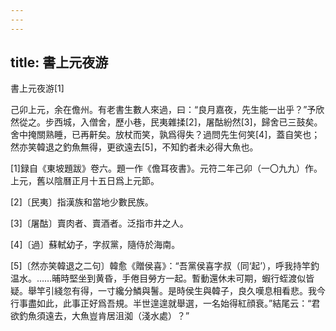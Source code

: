 ```yaml
---
---
---
```

title: 書上元夜游
---



書上元夜游[1]


己卯上元，余在儋州。有老書生數人來過，曰：“良月嘉夜，先生能一出乎？”予欣然從之。步西城，入僧舍，歷小巷，民夷雜揉[2]，屠酤紛然[3]，歸舍已三鼓矣。舍中掩關熟睡，已再鼾矣。放杖而笑，孰爲得失？過問先生何笑[4]，蓋自笑也；然亦笑韓退之釣魚無得，更欲遠去[5]，不知釣者未必得大魚也。

[1]録自《東坡題跋》卷六。題一作《儋耳夜書》。元符二年己卯（一〇九九）作。上元，舊以陰曆正月十五日爲上元節。

[2]〔民夷〕指漢族和當地少數民族。

[3]〔屠酤〕賣肉者、賣酒者。泛指市井之人。

[4]〔過〕蘇軾幼子，字叔黨，隨侍於海南。

[5]〔然亦笑韓退之二句〕韓愈《贈侯喜》：“吾黨侯喜字叔（同‘起’），呼我持竿釣温水。……晡時堅坐到黄昏，手倦目勞方一起。暫動還休未可期，蝦行蛭渡似皆疑。舉竿引綫忽有得，一寸纔分鱗與鬐。是時侯生與韓子，良久嘆息相看悲。我今行事盡如此，此事正好爲吾規。半世遑遑就舉選，一名始得紅顔衰。”結尾云：“君欲釣魚須遠去，大魚豈肯居沮洳（淺水處）？”